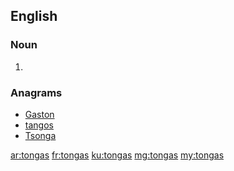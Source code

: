 ==English==

===Noun===
{{head|en|plural}}

# {{plural of|tonga|lang=en|nocat=1}}

===Anagrams===
* [[Gaston#English|Gaston]]
* [[tangos#English|tangos]]
* [[Tsonga#English|Tsonga]]

[[ar:tongas]]
[[fr:tongas]]
[[ku:tongas]]
[[mg:tongas]]
[[my:tongas]]